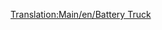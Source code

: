 [[Translation:Main/en/Battery Truck]]
{{Template:Wagons/Nl
|Naam=Batterijwagon
|Afbeelding=[[File:en/Batterytruck.png]]
|NormaalKosten=£1,148 ($2,296)
|NormaalGewicht=18 / 23 t
|NormaalCapaciteit=22 batterijen
|MonoKosten="
|MonoGewicht=18 / 24 t
|MonoCapaciteit=27 batterijen
|MagKosten="
|MagGewicht=18 / 25 t
|MagCapaciteit=29 batterijen
|Omschrijving=Een spoorwegwagon voor het transport van batterijen. Het lijkt dat de wagon slechts 2 grote batterijen kan vervoeren, maar onze vertrouwelijke bronnen zeggen dat dit slechts het uiterlijk is en dat het vermelde aantal batterijen de echte waarde is.
}}